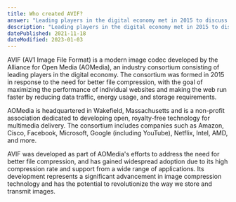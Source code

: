 ```yaml
---
title: Who created AVIF?
answer: "Leading players in the digital economy met in 2015 to discuss file compression. In 2015, companies such as Amazon, Cisco, Facebook, Microsoft, Google (including YouTube), Netflix, Intel, AMD, and more formed the Alliance for Open Media (AOMedia), focusing on internet data usage. In addition to maximizing the performance of individual websites, better file compression can also make the web run faster as smaller files require less data traffic, use less energy, and require less storage. Technology needs to be free of licensing fees and openly accessible to become a standard. With its headquarters in Wakefield, Massachusetts, the Alliance for Open Media is a non-profit association that develops said open, royalty-free technology for multimedia delivery."
description: "Leading players in the digital economy met in 2015 to discuss file compression. In 2015, companies such as Amazon, Cisco, Facebook, Microsoft, Google (including YouTube), Netflix, Intel, AMD, and more formed the Alliance for Open Media (AOMedia), focusing on internet data usage. In addition to maximizing the performance of individual websites, better file compression can also make the web run faster as smaller files require less data traffic, use less energy, and require less storage. Technology needs to be free of licensing fees and openly accessible to become a standard. With its headquarters in Wakefield, Massachusetts, the Alliance for Open Media is a non-profit association that develops said open, royalty-free technology for multimedia delivery."
datePublished: 2021-11-18
dateModified: 2023-01-03
---
```


AVIF (AV1 Image File Format) is a modern image codec developed by the Alliance for Open Media (AOMedia), an industry consortium consisting of leading players in the digital economy. The consortium was formed in 2015 in response to the need for better file compression, with the goal of maximizing the performance of individual websites and making the web run faster by reducing data traffic, energy usage, and storage requirements.

AOMedia is headquartered in Wakefield, Massachusetts and is a non-profit association dedicated to developing open, royalty-free technology for multimedia delivery. The consortium includes companies such as Amazon, Cisco, Facebook, Microsoft, Google (including YouTube), Netflix, Intel, AMD, and more.

AVIF was developed as part of AOMedia's efforts to address the need for better file compression, and has gained widespread adoption due to its high compression rate and support from a wide range of applications. Its development represents a significant advancement in image compression technology and has the potential to revolutionize the way we store and transmit images.
